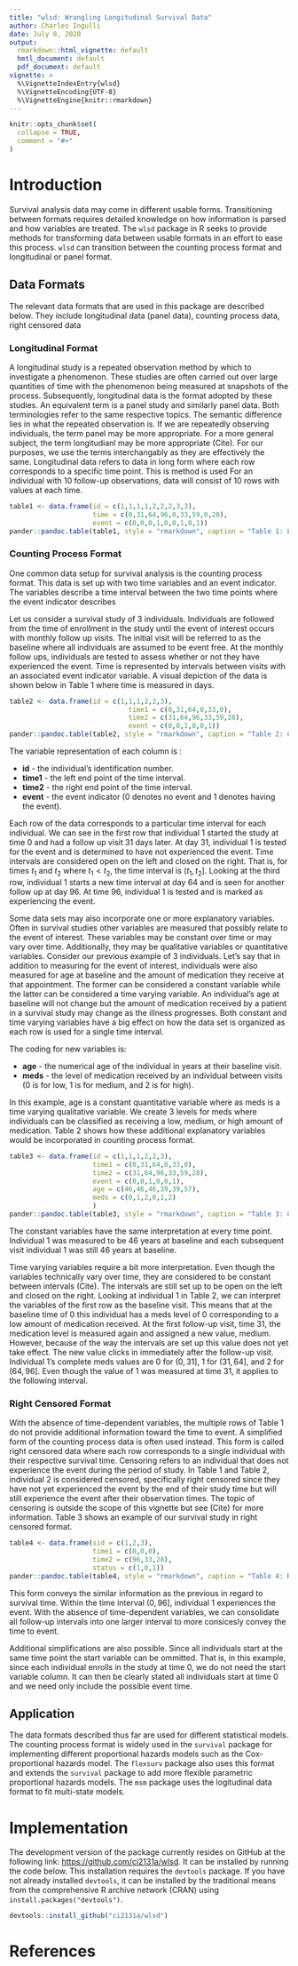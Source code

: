 ```yaml
---
title: "wlsd: Wrangling Longitudinal Survival Data"
author: Charles Ingulli
date: July 8, 2020
output: 
  rmarkdown::html_vignette: default
  hmtl_document: default
  pdf_document: default
vignette: >
  %\VignetteIndexEntry{wlsd}
  %\VignetteEncoding{UTF-8}
  %\VignetteEngine{knitr::rmarkdown}
---
```


```r
knitr::opts_chunk$set(
  collapse = TRUE,
  comment = "#>"
)
```



# Introduction

Survival analysis data may come in different usable forms. Transitioning between formats requires detailed knowledge on how information is parsed and how variables are treated. The `wlsd` package in R seeks to provide methods for transforming data between usable formats in an effort to ease this process. `wlsd` can transition between the counting process format and longitudinal or panel format. 


## Data Formats

The relevant data formats that are used in this package are described below. They include longitudinal data (panel data), counting process data, right censored data



### Longitudinal Format

A longitudinal study is a repeated observation method by which to investigate a phenomenon. These studies are often carried out over large quantities of time with the phenomenon being measured at snapshots of the process. Subsequently, longitudinal data is the format adopted by these studies. An equivalent term is a panel study and similarly panel data. Both terminologies refer to the same respective topics. The semantic difference lies in what the repeated observation is. If we are repeatedly observing individuals, the term panel may be more appropriate. For a more general subject, the term longitudianl may be more appropriate (Cite). For our purposes, we use the terms interchangably as they are effectively the same. Longitudinal data refers to data in long form where each row corresponds to a specific time point. This is method is used  For an individual with 10 follow-up observations, data will consist of 10 rows with values at each time. 


```r
table1 <- data.frame(id = c(1,1,1,1,2,2,2,3,3),
                     time = c(0,31,64,96,0,33,59,0,28),
                     event = c(0,0,0,1,0,0,1,0,1))
pander::pandoc.table(table1, style = "rmarkdown", caption = "Table 1: Longitudinal Data")
```


### Counting Process Format

One common data setup for survival analysis is the counting process format. This data is set up with two time variables and an event indicator. The variables describe a time interval between the two time points where the event indicator describes 


Let us consider a survival study of 3 individuals. Individuals are followed from the time of enrollment in the study until the event of interest occurs with monthly follow up visits. The initial visit will be referred to as the baseline where all individuals are assumed to be event free. At the monthly follow ups, individuals are tested to assess whether or not they have experienced the event. Time is represented by intervals between visits with an associated event indicator variable. A visual depiction of the data is shown below in Table 1 where time is measured in days. 

```r
table2 <- data.frame(id = c(1,1,1,2,2,3),
                              time1 = c(0,31,64,0,33,0),
                              time2 = c(31,64,96,33,59,28),
                              event = c(0,0,1,0,0,1))
pander::pandoc.table(table2, style = "rmarkdown", caption = "Table 2: Counting Process Data")
```

The variable representation of each column is :

* **id** - the individual's identification number.
* **time1** - the left end point of the time interval.
* **time2** - the right end point of the time interval.
* **event** - the event indicator (0 denotes no event and 1 denotes having the event).

Each row of the data corresponds to a particular time interval for each individual. We can see in the first row that individual 1 started the study at time 0 and had a follow up visit 31 days later. At day 31, individual 1 is tested for the event and is determined to have not experienced the event. Time intervals are considered open on the left and closed on the right. That is, for times $t_1$ and $t_2$ where $t_1 < t_2$, the time interval is $(t_1, t_2]$. Looking at the third row, individual 1 starts a new time interval at day 64 and is seen for another follow up at day 96. At time 96, individual 1 is tested and is marked as experiencing the event.


Some data sets may also incorporate one or more explanatory variables. Often in survival studies other variables are measured that possibly relate to the event of interest. These variables may be constant over time or may vary over time. Additionally, they may be qualitative variables or quantitative variables. Consider our previous example of 3 individuals. Let's say that in addition to measuring for the event of interest, individuals were also measured for age at baseline and the amount of medication they receive at that appointment. The former can be considered a constant variable while the latter can be considered a time varying variable. An individual's age at baseline will not change but the amount of medication received by a patient in a survival study may change as the illness progresses. Both constant and time varying variables have a big effect on how the data set is organized as each row is used for a single time interval. 


The coding for new variables is:

* **age** - the numerical age of the individual in years at their baseline visit.
* **meds** - the level of medication received by an individual between visits (0 is for low, 1 is for medium, and 2 is for high).

In this example, age is a constant quantitative variable where as meds is a time varying qualitative variable. We create 3 levels for meds where individuals can be classified as receiving a low, medium, or high amount of medication.
Table 2 shows how these additional explanatory variables would be incorporated in counting process format.

```r
table3 <- data.frame(id = c(1,1,1,2,2,3),
                     time1 = c(0,31,64,0,33,0),
                     time2 = c(31,64,96,33,59,28),
                     event = c(0,0,1,0,0,1),
                     age = c(46,46,46,39,39,57),
                     meds = c(0,1,2,0,1,2)
                     )
pander::pandoc.table(table3, style = "rmarkdown", caption = "Table 3: Counting Process Data with Explanatory Variables")

```



The constant variables have the same interpretation at every time point. Individual 1 was measured to be 46 years at baseline and each subsequent visit individual 1 was still 46 years at baseline.


Time varying variables require a bit more interpretation. Even though the variables technically vary over time, they are considered to be constant between intervals (Cite). The intervals are still set up to be open on the left and closed on the right. Looking at individual 1 in Table 2, we can interpret the variables of the first row as the baseline visit. This means that at the baseline time of 0 this individual has a meds level of 0 corresponding to a low amount of medication received. At the first follow-up visit, time 31, the medication level is measured again and assigned a new value, medium. However, because of the way the intervals are set up this value does not yet take effect. The new value clicks in immediately after the follow-up visit. Individual 1's complete meds values are 0 for $(0,31]$, 1 for $(31,64]$, and 2 for $(64,96]$. Even though the value of 1 was measured at time 31, it applies to the following interval.


<!-- Since the time intervals are considered open on the left and closed on the right, the value of the variable is observed at the right endpoint and stays constant ??? -->

### Right Censored Format

<!-- Since this study was solely concerned with survival time, the rows of follow up visits does not offer any additional insight to survival. -->
With the absence of time-dependent variables, the multiple rows of Table 1 do not provide additional information toward the time to event. A simplified form of the counting process data is often used instead. This form is called right censored data where each row corresponds to a single individual with their respective survival time. Censoring refers to an individual that does not experience the event during the period of study. In Table 1 and Table 2, individual 2 is considered censored, specifically right censored since they have not yet experienced the event by the end of their study time but will still experience the event after their observation times. The topic of censoring is outside the scope of this vignette but see (Cite) for more information. Table 3 shows an example of our survival study in right censored format. 

```r
table4 <- data.frame(sid = c(1,2,3),
                     time1 = c(0,0,0),
                     time2 = c(96,33,28),
                     status = c(1,0,1))
pander::pandoc.table(table4, style = "rmarkdown", caption = "Table 4: Right Censored Data")
```

This form conveys the similar information as the previous in regard to survival time. Within the time interval $(0, 96]$, individual 1 experiences the event. With the absence of time-dependent variables, we can consolidate all follow-up intervals into one larger interval to more consicesly convey the time to event.


Additional simplifications are also possible. Since all individuals start at the same time point the start variable can be ommitted. That is, in this example, since each individual enrolls in the study at time 0, we do not need the start variable column. It can then be clearly stated all individuals start at time 0  and we need only include the possible event time.


## Application

The data formats described thus far are used for different statistical models. The counting process format is widely used in the `survival` package for implementing different proportional hazards models such as the Cox-proportional hazards model. The `flexsurv` package also uses this format and extends the `survival` package to add more flexible parametric proportional hazards models. The `msm` package uses the logitudinal data format to fit multi-state models. 

# Implementation



The development version of the package currently resides on GitHub at the following link: <https://github.com/ci2131a/wlsd>. It can be installed by running the code below. This installation requires the `devtools` package. If you have not already installed `devtools`, it can be installed by the traditional means from the comprehensive R archive network (CRAN) using `install.packages("devtools")`. 


```r
devtools::install_github("ci2131a/wlsd")
```








# References

<!-- 
Therune survival vignette
Ther book
Collett
jackson paper
jackson vignette
-->



